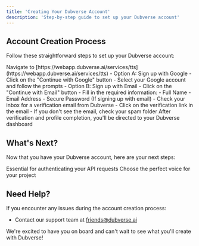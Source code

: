 ```yaml
---
title: 'Creating Your Dubverse Account'
description: 'Step-by-step guide to set up your Dubverse account'
---
```


## Account Creation Process

Follow these straightforward steps to set up your Dubverse account:

<Steps>
  <Step title="Visit the Dubverse Web App">
    Navigate to [https://webapp.dubverse.ai/services/tts](https://webapp.dubverse.ai/services/tts)
  </Step>
  <Step title="Choose Your Sign-Up Method">
    - Option A: Sign up with Google
      - Click on the "Continue with Google" button
      - Select your Google account and follow the prompts
    - Option B: Sign up with Email
      - Click on the "Continue with Email" button
      - Fill in the required information:
        - Full Name
        - Email Address
        - Secure Password
  </Step>
  <Step title="Verify Your Email">
    (If signing up with email)
    - Check your inbox for a verification email from Dubverse
    - Click on the verification link in the email
    - If you don't see the email, check your spam folder
  </Step>
  <Step title="Access Your Dashboard">
    After verification and profile completion, you'll be directed to your Dubverse dashboard
  </Step>
</Steps>

## What's Next?

Now that you have your Dubverse account, here are your next steps:

<CardGroup cols={2}>
  <Card title="Obtain Your API Key" icon="key" href="/api-key">
    Essential for authenticating your API requests
  </Card>
  <Card title="Speaker Selection Tool" icon="microphone" href="/speakers/overview">
    Choose the perfect voice for your project
  </Card>
</CardGroup>

## Need Help?

If you encounter any issues during the account creation process:

- Contact our support team at friends@dubverse.ai

We're excited to have you on board and can't wait to see what you'll create with Dubverse!
